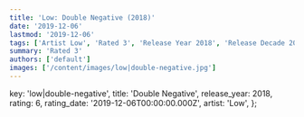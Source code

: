 ```yaml
---
title: 'Low: Double Negative (2018)'
date: '2019-12-06'
lastmod: '2019-12-06'
tags: ['Artist Low', 'Rated 3', 'Release Year 2018', 'Release Decade 2010']
summary: 'Rated 3'
authors: ['default']
images: ['/content/images/low|double-negative.jpg']
---
```


  key: 'low|double-negative',
  title: 'Double Negative',
  release_year: 2018,
  rating: 6,
  rating_date: '2019-12-06T00:00:00.000Z',
  artist: 'Low',
};

<MusicRating data={data} />
